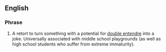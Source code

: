==English==

===Phrase===
{{infl|en|phrase}}

# A retort to turn something with a potential for [[double entendre]] into a joke. Universally associated with middle school playgrounds (as well as high school students who suffer from extreme immaturity).